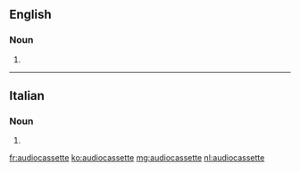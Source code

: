 {{also|audio cassette}}
==English==

===Noun===
{{en-noun}}

# {{alternative form of|audio cassette|lang=en}}

----

==Italian==

===Noun===
{{head|it|noun plural form|g=f}}

# {{plural of|audiocassetta|lang=it}}

[[fr:audiocassette]]
[[ko:audiocassette]]
[[mg:audiocassette]]
[[nl:audiocassette]]